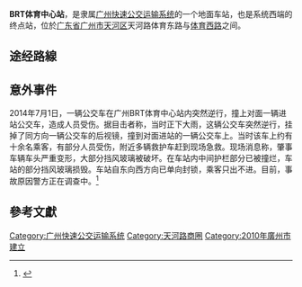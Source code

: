 {{Notability Unreferenced |time=2018-01-26T07:59:30+00:00}}
{{公共汽車車站基礎資訊
| 車站名稱             =体育中心站
| 外文名稱             =
| 外文語言             =
| 車站通稱             =
| 代表圖像             =GBRT Tianhe Sports Center.JPG
| 圖像說明             =车站站台
| 代表圖像二           =
| 圖像說明二           =
| 代表圖像三           =
| 圖像說明三           =
| 其他名稱             = 
| 舊稱                 =
| 車站代號             = 
| 相連車站名稱         =
| 區域                 =
| 分區                 =
| 位置                 = 
| 座標                 =
| 啟用日期             = 2010年2月10日
| 關閉日期             = 
| 車站性質             = BRT车站
| 行車方向             =
| 備註                 =
| 站位數目             =
| 途經路線             = B1、B1快、B2、B2A、B3、B4、B4A、B4B、B4快、B5、B5快、B6、B9、B10、B12、B13、B14、B21、B25、B27
| 接駁交通             = [[广州地铁1号线|广州地铁1号线]][[体育中心站_(广州地铁)|体育中心站]]<br/>1号线、[[广州地铁3号线|3号线]][[体育西路站|体育西路站]]<br/>[[珠江新城旅客自动输送系统|珠江新城旅客自动输送系统]][[体育中心南站_(广州)|体育中心南站]]
| 附近主要街道         =
| 附近主要建築物或景點 =
| 車站佈局圖           =
| 車站佈局圖說明       =
}}
'''BRT体育中心站'''，是隶属[[广州快速公交运输系统|广州快速公交运输系统]]的一个地面车站，也是系统西端的终点站，位於[[广东省|广东省]][[广州市|广州市]][[天河区|天河区]]天河路体育东路与[[体育西路_(广州)|体育西路]]之间。

== 途经路線 ==
{{广州巴士路线列表|header=途径线路|loc=广州|format=BRT|B1|B1K|B2|B2A|B3|B4|B4A|B4B|B4K|B5|B5K|B6|B9|B10|B12|B13|B14|B21|B25|B27}}

==意外事件==
2014年7月1日，一辆公交车在广州BRT体育中心站内突然逆行，撞上对面一辆进站公交车，造成人员受伤。据目击者称，当时正下大雨，这辆公交车突然逆行，挂掉了同方向一辆公交车的后视镜，撞到对面进站的一辆公交车上。当时该车上约有十余名乘客，有部分人员受伤，附近多辆救护车赶到现场急救。现场消息称，肇事车辆车头严重变形，大部分挡风玻璃被破坏。在车站内中间护栏部分已被撞烂，车站的部分挡风玻璃损毁。车站自东向西方向已单向封锁，乘客只出不进。目前，事故原因警方正在调查中。<ref>{{cite news|title=广州两公交车在BRT体育中心站相撞 伤者送医院|url=http://pic.cnr.cn/2012tppd/yangguangdujiapic/201307/t20130702_512946874_3.shtml|accessdate=2015-03-21|newspaper=央广网|archive-date=2015-04-03|archive-url=https://web.archive.org/web/20150403113823/http://pic.cnr.cn/2012tppd/yangguangdujiapic/201307/t20130702_512946874_3.shtml|dead-url=no}}</ref>

== 參考文獻 ==
{{reflist}}

{{广州巴士}}

[[Category:广州快速公交运输系统|Category:广州快速公交运输系统]]
[[Category:天河路商圈|Category:天河路商圈]]
[[Category:2010年廣州市建立|Category:2010年廣州市建立]]
